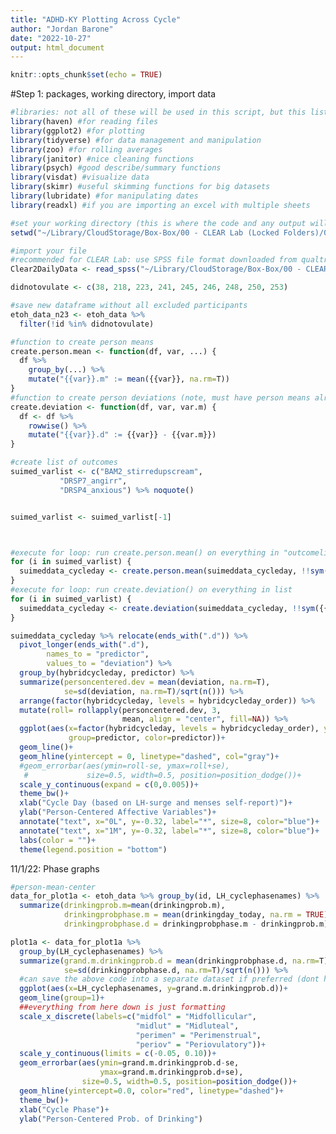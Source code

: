 ```yaml
---
title: "ADHD-KY Plotting Across Cycle"
author: "Jordan Barone"
date: "2022-10-27"
output: html_document
---
```


```r
knitr::opts_chunk$set(echo = TRUE)
```


#Step 1: packages, working directory, import data
```r

#libraries: not all of these will be used in this script, but this list is pretty exhaustive for data cleaning
library(haven) #for reading files
library(ggplot2) #for plotting
library(tidyverse) #for data management and manipulation
library(zoo) #for rolling averages
library(janitor) #nice cleaning functions
library(psych) #good describe/summary functions
library(visdat) #visualize data
library(skimr) #useful skimming functions for big datasets
library(lubridate) #for manipulating dates
library(readxl) #if you are importing an excel with multiple sheets

#set your working directory (this is where the code and any output will get saved)
setwd("~/Library/CloudStorage/Box-Box/00 - CLEAR Lab (Locked Folders)/02 - Data Management, Analysis, and Papers/Studies_Projects/CLEAR2/02_datasets/CLEAR2_DAILY/02_data_prep_workspace/")

#import your file
#recommended for CLEAR Lab: use SPSS file format downloaded from qualtrics - this allows us to preserve label options and values with nice formatting
Clear2DailyData <- read_spss("~/Library/CloudStorage/Box-Box/00 - CLEAR Lab (Locked Folders)/02 - Data Management, Analysis, and Papers/Studies_Projects/CLEAR2/02_datasets/CLEAR2_DAILY/01_raw_data/2022-04-15 clear2daily raw.sav")

```


```r
didnotovulate <- c(38, 218, 223, 241, 245, 246, 248, 250, 253)

#save new dataframe without all excluded participants
etoh_data_n23 <- etoh_data %>% 
  filter(!id %in% didnotovulate) 

```


```r

#function to create person means
create.person.mean <- function(df, var, ...) {
  df %>%
    group_by(...) %>%
    mutate("{{var}}.m" := mean({{var}}, na.rm=T))
}
#function to create person deviations (note, must have person means already made)
create.deviation <- function(df, var, var.m) {
  df <- df %>%
    rowwise() %>%
    mutate("{{var}}.d" := {{var}} - {{var.m}})
}

```

```r
#create list of outcomes
suimed_varlist <- c("BAM2_stirredupscream",
           "DRSP7_angirr",
           "DRSP4_anxious") %>% noquote()


suimed_varlist <- suimed_varlist[-1]



#execute for loop: run create.person.mean() on everything in "outcomelist"
for (i in suimed_varlist) {
  suimeddata_cycleday <- create.person.mean(suimeddata_cycleday, !!sym({{i}}), id)
}
#execute for loop: run create.deviation() on everything in list
for (i in suimed_varlist) {
  suimeddata_cycleday <- create.deviation(suimeddata_cycleday, !!sym({{i}}), !!sym(paste0({{i}}, ".m")))
}
```

```r
suimeddata_cycleday %>% relocate(ends_with(".d")) %>%
  pivot_longer(ends_with(".d"),
        names_to = "predictor",
        values_to = "deviation") %>%
  group_by(hybridcycleday, predictor) %>%
  summarize(personcentered.dev = mean(deviation, na.rm=T),
            se=sd(deviation, na.rm=T)/sqrt(n())) %>%
  arrange(factor(hybridcycleday, levels = hybridcycleday_order)) %>%
  mutate(roll= rollapply(personcentered.dev, 3, 
                         mean, align = "center", fill=NA)) %>%
  ggplot(aes(x=factor(hybridcycleday, levels = hybridcycleday_order), y=roll,
             group=predictor, color=predictor))+
  geom_line()+
  geom_hline(yintercept = 0, linetype="dashed", col="gray")+
  #geom_errorbar(aes(ymin=roll-se, ymax=roll+se), 
   #             size=0.5, width=0.5, position=position_dodge())+
  scale_y_continuous(expand = c(0,0.005))+
  theme_bw()+
  xlab("Cycle Day (based on LH-surge and menses self-report)")+
  ylab("Person-Centered Affective Variables")+
  annotate("text", x="0L", y=-0.32, label="*", size=8, color="blue")+
  annotate("text", x="1M", y=-0.32, label="*", size=8, color="blue")+
  labs(color = "")+
  theme(legend.position = "bottom")
```


11/1/22: Phase graphs
```r
#person-mean-center
data_for_plot1a <- etoh_data %>% group_by(id, LH_cyclephasenames) %>% 
  summarize(drinkingprob.m=mean(drinkingprob.m),
            drinkingprobphase.m = mean(drinkingday_today, na.rm = TRUE),
            drinkingprobphase.d = drinkingprobphase.m - drinkingprob.m)

plot1a <- data_for_plot1a %>% 
  group_by(LH_cyclephasenames) %>%
  summarize(grand.m.drinkingprob.d = mean(drinkingprobphase.d, na.rm=T),
            se=sd(drinkingprobphase.d, na.rm=T)/sqrt(n())) %>%
  #can save the above code into a separate dataset if preferred (dont have to do it in one line w/ ggplot)
  ggplot(aes(x=LH_cyclephasenames, y=grand.m.drinkingprob.d))+
  geom_line(group=1)+
  ##everything from here down is just formatting
  scale_x_discrete(labels=c("midfol" = "Midfollicular", 
                            "midlut" = "Midluteal",
                            "perimen" = "Perimenstrual",
                            "periov" = "Periovulatory"))+
  scale_y_continuous(limits = c(-0.05, 0.10))+
  geom_errorbar(aes(ymin=grand.m.drinkingprob.d-se, 
                    ymax=grand.m.drinkingprob.d+se), 
                size=0.5, width=0.5, position=position_dodge())+
  geom_hline(yintercept=0.0, color="red", linetype="dashed")+
  theme_bw()+
  xlab("Cycle Phase")+
  ylab("Person-Centered Prob. of Drinking")
```

